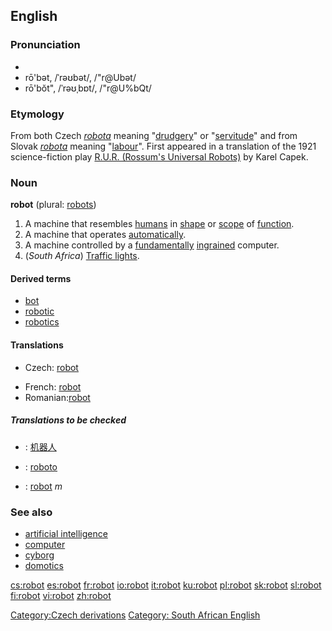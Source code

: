 ==English==

===Pronunciation===
* {{IPA|/ɹəʊbɒt/}}
*rō'bət, /ˈrəʊbət/, /"r@Ubət/<!-- standard UK or just RP? -->
*rō'bŏt", /ˈrəʊˌbɒt/, /"r@U%bQt/<!-- Aus & US, others? -->

===Etymology===

From both Czech ''[[robota]]'' meaning "[[drudgery]]" or "[[servitude]]" and from Slovak ''[[robota]]'' meaning "[[labour]]".  First appeared in a translation of the 1921 science-fiction play [[W:R.U.R. (Rossum's Universal Robots)|R.U.R. (Rossum's Universal Robots)]] by Karel Capek.

===Noun===
{{wikipedia}}
'''robot''' (plural: [[robots]])

# A machine that resembles [[human]]s in [[shape]] or [[scope]] of [[function]].
# A machine that operates [[automatically]].
# A machine controlled by a [[fundamentally]] [[ingrained]] computer.
# (''South Africa'') [[traffic light|Traffic lights]].

====Derived terms====
* [[bot]]
* [[robotic]]
* [[robotics]]

====Translations====
{{top}}
*Czech: [[robot#Czech|robot]] {{m}}
{{mid}}
*French: [[robot]] {{m}}
*Romanian:[[robot]] {{m}}
{{bottom}}

=====Translations to be checked=====
{{checktrans}}
*{{ttbc|Chinese}}: [[机器人]]
*{{ttbc|Esperanto}}: [[roboto]]
*{{ttbc|Polish}}: [[robot]] ''m''

===See also===
* [[artificial intelligence]]
* [[computer]]
* [[cyborg]]
* [[domotics]]

[[Category:Czech derivations]][[Category: South African English]]

[[cs:robot]]
[[es:robot]]
[[fr:robot]]
[[io:robot]]
[[it:robot]]
[[ku:robot]]
[[pl:robot]]
[[sk:robot]]
[[sl:robot]]
[[fi:robot]]
[[vi:robot]]
[[zh:robot]]
